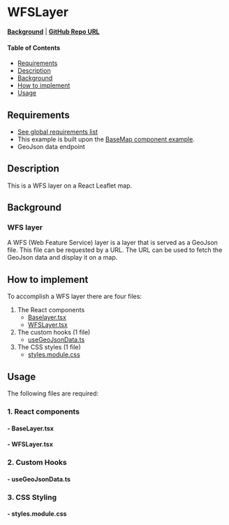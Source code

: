 

<Meta of={WFSLayerStories} />

# WFSLayer

**[Background](../?path=/docs/leaflet-layers--docs#wfs-web-feature-service)** | **<a href="https://github.com/Amsterdam/ee-react-map-demos/tree/main/src/pages/ReactLeaflet/WFSLayer" target="_blank">GitHub Repo URL</a>**

#### Table of Contents

- [Requirements](#requirements)
- [Description](#description)
- [Background](#background)
- [How to implement](#how-to-implement)
- [Usage](#usage)

## Requirements

- [See global requirements list](../?path=/docs/global-requirements--docs)
- This example is built upon the [BaseMap component example](../?path=/docs/react-leaflet-baselayer--docs).
- GeoJson data endpoint

## Description

This is a WFS layer on a React Leaflet map.

## Background

### WFS layer

A WFS (Web Feature Service) layer is a layer that is served as a GeoJson file. This file can be requested by a URL. The URL can be used to fetch the GeoJson data and display it on a map.

## How to implement

To accomplish a WFS layer there are four files:

1. The React components
   - [Baselayer.tsx](#--baselayertsx)
   - [WFSLayer.tsx](#--wfslayertsx)
2. The custom hooks (1 file)
   - [useGeoJsonData.ts](#--usegeojsondatats)
3. The CSS styles (1 file)
   - [styles.module.css](#--stylesmodulecss)

## Usage

The following files are required:

### 1. React components

#### - BaseLayer.tsx

<Source code={Baselayer} />

#### - WFSLayer.tsx

<Source code={WFSLayer} />

### 2. Custom Hooks

#### - useGeoJsonData.ts

<Source code={useGeoJSONData} />

### 3. CSS Styling

#### - styles.module.css

<Source code={styles} />
